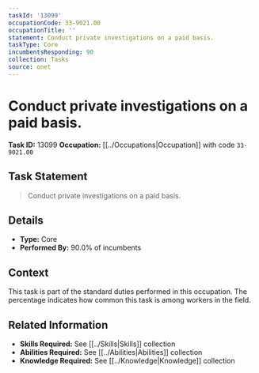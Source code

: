 ```yaml
---
taskId: '13099'
occupationCode: 33-9021.00
occupationTitle: ''
statement: Conduct private investigations on a paid basis.
taskType: Core
incumbentsResponding: 90
collection: Tasks
source: onet
---
```

# Conduct private investigations on a paid basis.

**Task ID:** 13099
**Occupation:** [[../Occupations|Occupation]] with code `33-9021.00`

## Task Statement

> Conduct private investigations on a paid basis.

## Details

- **Type:** Core
- **Performed By:** 90.0% of incumbents

## Context

This task is part of the standard duties performed in this occupation. The percentage indicates how common this task is among workers in the field.

## Related Information

- **Skills Required:** See [[../Skills|Skills]] collection
- **Abilities Required:** See [[../Abilities|Abilities]] collection
- **Knowledge Required:** See [[../Knowledge|Knowledge]] collection
